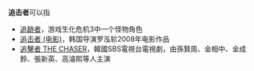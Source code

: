 '''追击者'''可以指

*[[追跡者|追跡者]]，游戏生化危机3中一个怪物角色
*[[追击者_(电影)|追击者 (电影)]]，韩国导演罗泓轸2008年电影作品
*[[追擊者_THE_CHASER|追擊者 THE CHASER]]，韓國SBS電視台電視劇，由孫賢周、金相中、金成鈴、張新英、高濬熙等人主演

{{消歧义|M|Cat=三字消歧义}}